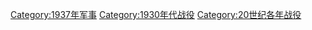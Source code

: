[[Category:1937年军事|Category:1937年军事]]
[[Category:1930年代战役|Category:1930年代战役]]
[[Category:20世纪各年战役|Category:20世纪各年战役]]